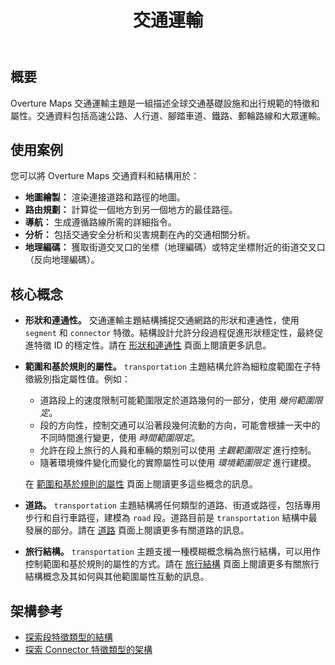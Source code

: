 ﻿---
title: 交通運輸
---

## 概要


Overture Maps 交通運輸主題是一組描述全球交通基礎設施和出行規範的特徵和屬性。交通資料包括高速公路、人行道、腳踏車道、鐵路、郵輪路線和大眾運輸。

## 使用案例

您可以將 Overture Maps 交通資料和結構用於：

- **地圖繪製：** 渲染連接道路和路徑的地圖。
- **路由規劃：** 計算從一個地方到另一個地方的最佳路徑。
- **導航：** 生成遵循路線所需的詳細指令。
- **分析：** 包括交通安全分析和災害規劃在內的交通相關分析。
- **地理編碼：** 獲取街道交叉口的坐標（地理編碼）或特定坐標附近的街道交叉口（反向地理編碼）。

## 核心概念

- **形狀和連通性。** 交通運輸主題結構捕捉交通網路的形狀和連通性，使用 `segment` 和 `connector` 特徵。結構設計允許分段過程促進形狀穩定性，最終促進特徵 ID 的穩定性。請在 [形狀和連通性](/schema/concepts/by-theme/transportation/shape-connectivity) 頁面上閱讀更多訊息。

- **範圍和基於規則的屬性。** `transportation` 主題結構允許為細粒度範圍在子特徵級別指定屬性值。例如：
  - 道路段上的速度限制可能範圍限定於道路幾何的一部分，使用 _幾何範圍限定_。
  - 段的方向性，控制交通可以沿著段幾何流動的方向，可能會根據一天中的不同時間進行變更，使用 _時間範圍限定_。
  - 允許在段上旅行的人員和車輛的類別可以使用 _主觀範圍限定_ 進行控制。
  - 隨著環境條件變化而變化的實際屬性可以使用 _環境範圍限定_ 進行建模。

  在 [範圍和基於規則的屬性](/schema/concepts/scoping-rules) 頁面上閱讀更多這些概念的訊息。

- **道路。** `transportation` 主題結構將任何類型的道路、街道或路徑，包括專用步行和自行車路徑，建模為 `road` 段。道路目前是 `transportation` 結構中最發展的部分。請在 [道路](/schema/concepts/by-theme/transportation/roads) 頁面上閱讀更多有關道路的訊息。

- **旅行結構。** `transportation` 主題支援一種模糊概念稱為旅行結構，可以用作控制範圍和基於規則的屬性的方式。請在 [旅行結構](/schema/concepts/by-theme/transportation/travel-modes) 頁面上閱讀更多有關旅行結構概念及其如何與其他範圍屬性互動的訊息。

## 架構參考

- [探索段特徵類型的結構](/schema/reference/transportation/segment)
- [探索 Connector 特徵類型的架構](/schema/reference/transportation/connector)
